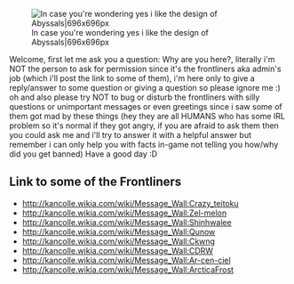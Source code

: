 [[File:T09azzd.png|right|In case you're wondering yes i like the design of Abyssals|696x696px]]

Welcome, first let me ask you a question: Why are you here?, literally i'm NOT the person to ask for permission since it's the frontliners aka admin's job (which i'll post the link to some of them), i'm here only to give a reply/answer to some question or giving a question so please ignore me :) oh and also please try NOT to bug or disturb the frontliners with silly questions or unimportant messages or even greetings since i saw some of them got mad by these things (hey they are all HUMANS who has some IRL problem so it's normal if they got angry, if you are afraid to ask them then you could ask me and i'll try to answer it with a helpful answer but remember i can only help you with facts in-game not telling you how/why did you get banned) Have a good day :D

==Link to some of the Frontliners==

* http://kancolle.wikia.com/wiki/Message_Wall:Crazy_teitoku
* http://kancolle.wikia.com/wiki/Message_Wall:Zel-melon
* http://kancolle.wikia.com/wiki/Message_Wall:Shinhwalee
* http://kancolle.wikia.com/wiki/Message_Wall:Qunow
* http://kancolle.wikia.com/wiki/Message_Wall:Ckwng
* http://kancolle.wikia.com/wiki/Message_Wall:CDRW
* http://kancolle.wikia.com/wiki/Message_Wall:Ar-cen-ciel
* http://kancolle.wikia.com/wiki/Message_Wall:ArcticaFrost